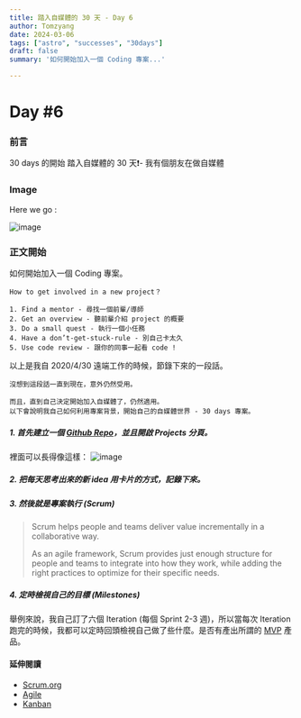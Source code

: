 ```yaml
---
title: 踏入自媒體的 30 天 - Day 6
author: Tomzyang
date: 2024-03-06
tags: ["astro", "successes", "30days"]
draft: false
summary: '如何開始加入一個 Coding 專案...'

---
```

# Day #6

### 前言
30 days 的開始
踏入自媒體的 30 天❗️- 我有個朋友在做自媒體

### Image
Here we go :


![image](/static/images/hereWeGo.jpg)

### 正文開始

如何開始加入一個 Coding 專案。

```
How to get involved in a new project？
 
1. Find a mentor - 尋找一個前輩/導師 
2. Get an overview - 聽前輩介紹 project 的概要
3. Do a small quest - 執行一個小任務
4. Have a don’t-get-stuck-rule - 別自己卡太久
5. Use code review - 跟你的同事一起看 code !
```
以上是我自 2020/4/30 遠端工作的時候，節錄下來的一段話。

```
沒想到這段話一直到現在，意外仍然受用。

而且，直到自己決定開始加入自媒體了，仍然適用。
以下會說明我自己如何利用專案背景，開始自己的自媒體世界 - 30 days 專案。
```
##### 1. 首先建立一個 [Github Repo](https://github.com/tomz12321)，並且開啟 Projects 分頁。

裡面可以長得像這樣：
![image](/static/images/Day6/day6-1.png)

##### 2. 把每天思考出來的新 idea 用卡片的方式，記錄下來。
##### 3. 然後就是專案執行 (Scrum)

> Scrum helps people and teams deliver value incrementally in a collaborative way.
> 
> As an agile framework, Scrum provides just enough structure for people and teams to integrate into how they work, while adding the right practices to optimize for their specific needs.

##### 4. 定時檢視自己的目標 (Milestones)

舉例來說，我自己訂了六個 Iteration (每個 Sprint 2-3 週)，所以當每次 Iteration 跑完的時候，我都可以定時回頭檢視自己做了些什麼。是否有產出所謂的 [MVP](https://en.wikipedia.org/wiki/Minimum_viable_product) 產品。

#### 延伸閱讀
- [Scrum.org](https://Scrum.org)
- [Agile](https://asana.com/resources/agile-methodology)
- [Kanban](https://www.atlassian.com/agile/kanban)